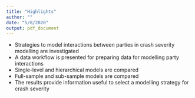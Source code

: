 ```yaml
---
title: "Highlights"
author: ""
date: "5/8/2020"
output: pdf_document
---
```


- Strategies to model interactions between parties in crash severity modelling are investigated
- A data workflow is presented for preparing data for modelling party interactions
- Single-level and hierarchical models are compared
- Full-sample and sub-sample models are compared
- The results provide information useful to select a modelling strategy for crash severity